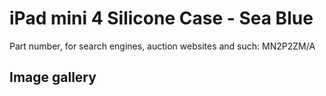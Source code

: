 
# iPad mini 4 Silicone Case - Sea Blue

Part number, for search engines, auction websites and such: MN2P2ZM/A

## Image gallery

<div style={{ width: "768px" }}>
  <GalleryComponent
    images={[
      {
        original: "/everysource/MN2P2.png",
        thumbnail: "/everypreview/MN2P2.png",
      },
      {
        original: "/everysource/MN2P2_AV1_GOLD.png",
        thumbnail: "/everypreview/MN2P2_AV1_GOLD.png",
      },
      {
        original: "/everysource/MN2P2_AV1_SILVER.png",
        thumbnail: "/everypreview/MN2P2_AV1_SILVER.png",
      },
      {
        original: "/everysource/MN2P2_AV1_SPACE_GRAY.png",
        thumbnail: "/everypreview/MN2P2_AV1_SPACE_GRAY.png",
      },
      {
        original: "/everysource/MN2P2_AV2.png",
        thumbnail: "/everypreview/MN2P2_AV2.png",
      },
      {
        original: "/everysource/MN2P2_AV3.png",
        thumbnail: "/everypreview/MN2P2_AV3.png",
      },
      {
        original: "/everysource/MN2P2_AV4.png",
        thumbnail: "/everypreview/MN2P2_AV4.png",
      }
    ]}
  />
</div>